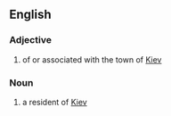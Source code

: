 ==English==
===Adjective===
#of or associated with the town of [[Kiev]]

===Noun===
#a resident of [[Kiev]]